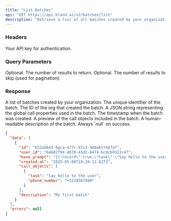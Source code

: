 ```yaml
---
title: "List Batches"
api: "GET https://api.bland.ai/v2/batches/list"
description: "Retrieve a list of all batches created by your organization."
---
```


### Headers

<ParamField header="authorization" type="string" required>
  Your API key for authentication.
</ParamField>

### Query Parameters

<ParamField query="take" type="integer">
  Optional. The number of results to return.
</ParamField>

<ParamField query="skip" type="integer">
  Optional. The number of results to skip (used for pagination).
</ParamField>

### Response

<ResponseField name="data" type="array">
  A list of batches created by your organization.
</ResponseField>

<ResponseField name="data[].id" type="string">
  The unique identifier of the batch.
</ResponseField>

<ResponseField name="data[].user_id" type="string">
  The ID of the org that created the batch.
</ResponseField>

<ResponseField name="data[].base_prompt" type="string">
  A JSON string representing the global call properties used in the batch.
</ResponseField>

<ResponseField name="data[].created_at" type="string (ISO 8601)">
  The timestamp when the batch was created.
</ResponseField>

<ResponseField name="data[].call_objects" type="array">
  A preview of the call objects included in the batch.
</ResponseField>

<ResponseField name="data[].description" type="string">
  A human-readable description of the batch.
</ResponseField>

<ResponseField name="errors" type="null">
  Always `null` on success.
</ResponseField>

<ResponseExample>

```json Response
{
  "data": [
    {
      "id": "652ad643-9gca-477c-97c3-9d8e6t74d7af",
      "user_id": "64602f94-d670-43d2-8474-bcdcb9522c4f",
      "base_prompt": "{\"record\":true,\"task\":\"Say hello to the user\"}",
      "created_at": "2025-05-08T19:28:12.627Z",
      "call_objects": [
        {
          "task": "Say hello to the user",
          "phone_number": "+1234567890"
        }
      ],
      "description": "My first batch"
    }
  ],
  "errors": null
}
```

</ResponseExample>
